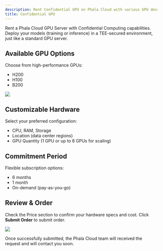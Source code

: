 ```yaml
---
description: Rent Confidential GPU on Phala Cloud with various GPU device and flexible subscription.
title: Confidential GPU
---
```


Rent a Phala Cloud GPU Server with Confidential Computing capabilities. Deploy your models (training or inference) in a TEE-secured environment, just like a standard GPU server.

## Available GPU Options

Choose from high-performance GPUs:

- H200
- H100
- B200

<Frame caption="GPU Device">
  <img src="/images/confidential-ai/confidential-gpu/gpu-tee-01.png" />
</Frame>

## Customizable Hardware

Select your preferred configuration:

- CPU, RAM, Storage
- Location (data center regions)
- GPU Quantity (1 GPU or up to 8 GPUs for scaling)

## Commitment Period

Flexible subscription options:

- 6 months
- 1 month
- On-demand (pay-as-you-go)

## Review & Order

Check the Price section to confirm your hardware specs and cost. Click **Submit Order** to submit order.

<Frame caption="Review & Submit Order">
  <img src="/images/confidential-ai/confidential-gpu/gpu-tee-02.png" />
</Frame>

Once successfully submitted, the Phala Cloud team will received the request and will contact you soon.
